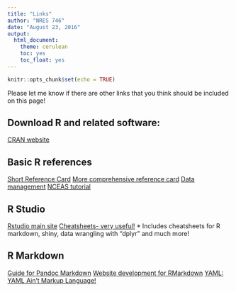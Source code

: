 ```yaml
---
title: "Links"
author: "NRES 746"
date: "August 23, 2016"
output: 
  html_document: 
    theme: cerulean
    toc: yes
    toc_float: yes
---
```


```r
knitr::opts_chunk$set(echo = TRUE)
```

Please let me know if there are other links that you think should be included on this page!

## Download R and related software:
[CRAN website](https://cran.r-project.org/)

## Basic R references
[Short Reference Card](https://cran.r-project.org/doc/contrib/Short-refcard.pdf)
[More comprehensive reference card](https://cran.r-project.org/doc/contrib/Baggott-refcard-v2.pdf)
[Data management](https://sites.ualberta.ca/~ahamann/teaching/renr690/R_Cheat_Data.pdf)
[NCEAS tutorial](https://www.nceas.ucsb.edu/files/scicomp/Dloads/RProgramming/BestFirstRTutorial.pdf)

## R Studio
[Rstudio main site](https://www.rstudio.com/)
[Cheatsheets- very useful!](https://www.rstudio.com/resources/cheatsheets/)
    * Includes cheatsheets for R markdown, shiny, data wrangling with "dplyr" and much more! 

## R Markdown
[Guide for Pandoc Markdown](http://rmarkdown.rstudio.com/authoring_pandoc_markdown.html)
[Website development for RMarkdown](http://rmarkdown.rstudio.com/rmarkdown_websites.html)
[YAML: YAML Ain't Markup Language!](http://yaml.org/)







